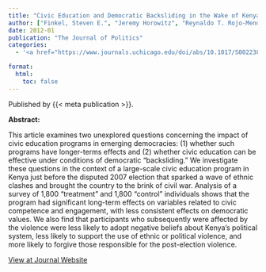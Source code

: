 ```yaml
---
title: "Civic Education and Democratic Backsliding in the Wake of Kenya’s Post-2007 Election Violence"
author: ["Finkel, Steven E.", "Jeremy Horowitz", "Reynaldo T. Rojo-Mendoza"]
date: 2012-01
publication: "The Journal of Politics"
categories:
  - '<a href="https://www.journals.uchicago.edu/doi/abs/10.1017/S0022381611001162" target="_blank">Journal</a>'

format:
  html:
    toc: false
---
```


Published by {{< meta publication >}}.

**Abstract:**

::: justify-text
This article examines two unexplored questions concerning the impact of civic education programs in emerging democracies: (1) whether such programs have longer-terms effects and (2) whether civic education can be effective under conditions of democratic “backsliding.” We investigate these questions in the context of a large-scale civic education program in Kenya just before the disputed 2007 election that sparked a wave of ethnic clashes and brought the country to the brink of civil war. Analysis of a survey of 1,800 “treatment” and 1,800 “control” individuals shows that the program had significant long-term effects on variables related to civic competence and engagement, with less consistent effects on democratic values. We also find that participants who subsequently were affected by the violence were less likely to adopt negative beliefs about Kenya’s political system, less likely to support the use of ethnic or political violence, and more likely to forgive those responsible for the post-election violence.
:::

[View at Journal Website](https://www.journals.uchicago.edu/doi/abs/10.1017/S0022381611001162){.btn .btn-outline-success target="_blank"}
